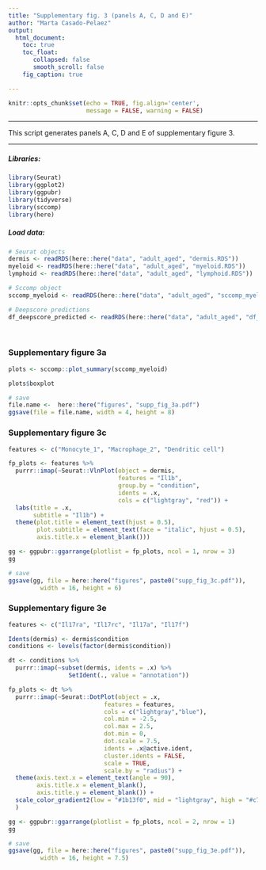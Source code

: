```yaml
---
title: "Supplementary fig. 3 (panels A, C, D and E)"
author: "Marta Casado-Pelaez"
output:  
  html_document:
    toc: true
    toc_float:
       collapsed: false
       smooth_scroll: false
    fig_caption: true

---
```

```r
knitr::opts_chunk$set(echo = TRUE, fig.align='center', 
                      message = FALSE, warning = FALSE)
```

---

This script generates panels A, C, D and E of supplementary figure 3. 

---


##### **Libraries:**

```r
library(Seurat)
library(ggplot2)
library(ggpubr)
library(tidyverse)
library(sccomp)
library(here)
```

##### **Load data:**

```r
# Seurat objects
dermis <- readRDS(here::here("data", "adult_aged", "dermis.RDS"))
myeloid <- readRDS(here::here("data", "adult_aged", "myeloid.RDS"))
lymphoid <- readRDS(here::here("data", "adult_aged", "lymphoid.RDS"))

# Sccomp object
sccomp_myeloid <- readRDS(here::here("data", "adult_aged", "sccomp_myeloid.RDS"))

# Deepscore predictions
df_deepscore_predicted <- readRDS(here::here("data", "adult_aged", "df_deepscore_predicted.RDS"))
```


\

### **Supplementary figure 3a**

```r
plots <- sccomp::plot_summary(sccomp_myeloid) 

plots$boxplot

# save
file.name <-  here::here("figures", "supp_fig_3a.pdf")
ggsave(file = file.name, width = 4, height = 8)
```

### **Supplementary figure 3c**

```r
features <- c("Monocyte_1", "Macrophage_2", "Dendritic cell")

fp_plots <- features %>%
  purrr::imap(~Seurat::VlnPlot(object = dermis, 
                               features = "Il1b", 
                               group.by = "condition", 
                               idents = .x, 
                               cols = c("lightgray", "red")) +
  labs(title = .x, 
       subtitle = "Il1b") +
  theme(plot.title = element_text(hjust = 0.5), 
        plot.subtitle = element_text(face = "italic", hjust = 0.5),
        axis.title.x = element_blank()))

gg <- ggpubr::ggarrange(plotlist = fp_plots, ncol = 1, nrow = 3)
gg

# save
ggsave(gg, file = here::here("figures", paste0("supp_fig_3c.pdf")), 
         width = 16, height = 6)
```


### **Supplementary figure 3e**

```r
features <- c("Il17ra", "Il17rc", "Il17a", "Il17f")

Idents(dermis) <- dermis$condition
conditions <- levels(factor(dermis$condition))

dt <- conditions %>%
  purrr::imap(~subset(dermis, idents = .x) %>%
                 SetIdent(., value = "annotation"))

fp_plots <- dt %>%
  purrr::imap(~Seurat::DotPlot(object = .x,
                           features = features,
                           cols = c("lightgray","blue"),
                           col.min = -2.5, 
                           col.max = 2.5,
                           dot.min = 0,
                           dot.scale = 7.5,
                           idents = .x@active.ident,
                           cluster.idents = FALSE,
                           scale = TRUE,
                           scale.by = "radius") + 
  theme(axis.text.x = element_text(angle = 90),
        axis.title.x = element_blank(),
        axis.title.y = element_blank()) +
  scale_color_gradient2(low = "#1b13f0", mid = "lightgray", high = "#c7080e") 
  )

gg <- ggpubr::ggarrange(plotlist = fp_plots, ncol = 2, nrow = 1)
gg

# save
ggsave(gg, file = here::here("figures", paste0("supp_fig_3e.pdf")), 
         width = 16, height = 7.5)
```

